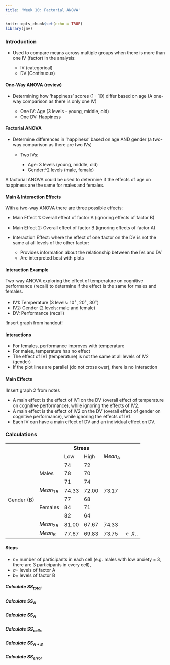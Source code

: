 ```yaml
---
title: 'Week 10: Factorial ANOVA'
---
```


```r
knitr::opts_chunk$set(echo = TRUE)
library(jmv)
```

### Introduction {.well}

-   Used to compare means across multiple groups when there is more than one IV (factor) in the analysis:

    -   IV (categorical)
    -   DV (Continuous)

#### One-Way ANOVA (review)

-   Determining how 'happiness' scores (1 - 10) differ based on age (A one-way comparison as there is only one IV)

    -   One IV: Age (3 levels - young, middle, old)
    -   One DV: Happiness

#### Factorial ANOVA

-   Determine differences in 'happiness' based on age AND gender (a two-way comparison as there are two IVs)

    -   Two IVs:

        -   Age: 3 levels (young, middle, old)
        -   Gender:\^2 levels (male, female)

A factorial ANOVA could be used to determine if the effects of age on happiness are the same for males and females.

#### Main & Interaction Effects

With a two-way ANOVA there are three possible effects:

-   Main Effect 1: Overall effect of factor A (ignoring effects of factor B)

-   Main Effect 2: Overall effect of factor B (ignoring effects of factor A)

-   Interaction Effect: where the effect of one factor on the DV is not the same at all levels of the other factor:

    -   Provides information about the relationship between the IVs and DV
    -   Are interpreted best with plots

#### Interaction Example

Two-way ANOVA exploring the effect of temperature on cognitive performance (recall) to determine if the effect is the same for males and females.

-   IV1: Temperature (3 levels: 10$^\circ$, 20$^\circ$, 30$^\circ$)
-   IV2: Gender (2 levels: male and female)
-   DV: Performance (recall)

!Insert graph from handout!

#### Interactions

-   For females, performance improves with temperature
-   For males, temperature has no effect
-   The effect of IV1 (temperature) is not the same at all levels of IV2 (gender)
-   If the plot lines are parallel (do not cross over), there is no interaction

#### Main Effects

!Insert graph 2 from notes

-   A main effect is the effect of IV1 on the DV (overall effect of temperature on cognitive performance), while ignoring the effects of IV2.
-   A main effect is the effect of IV2 on the DV (overall effect of gender on cognitive performance), while ignoring the effects of IV1.
-   Each IV can have a main effect of DV and an individual effect on DV.

### Calculations {.well}

<table class="table table-hover">
    <tr scope="row">
        <th></th>
        <th></th>
        <th scope="col" colspan="2">Stress</th>
    </tr>
    <tr scope="row">
        <td></td>
        <td></td>
        <td>Low</td>
        <td>High</td>
        <td>$Mean_A$</td>
        <td></td>
    </tr>
    <tr scope="row">
        <td rowspan="9">Gender (B)</td>
        <td rowspan="3">Males</td>
        <td>74</td>
        <td>72</td>
        <td></td>
        <td></td>
    </tr>
    <tr scope="row">
        <td>78</td>
        <td>70</td>
        <td></td>
        <td></td>
    </tr>
    <tr scope="row">
        <td>71</td>
        <td>74</td>
        <td></td>
        <td></td>
    </tr>
    <tr scope="row">
        <td>$Mean_{1B}$ </td>
        <td>74.33</td>
        <td>72.00</td>
        <td>73.17</td>
        <td></td>
    </tr>
    <tr scope="row">
        <td rowspan="3">Females</td>
        <td>77</td>
        <td>68</td>
        <td></td>
        <td></td>
    </tr>
    <tr scope="row">
        <td>84</td>
        <td>71</td>
        <td></td>
        <td></td>
    </tr>
    <tr scope="row">
        <td>82</td>
        <td>64</td>
        <td></td>
        <td></td>
    </tr>
    <tr scope="row">
        <td>$Mean_{2B}$</td>
        <td>81.00</td>
        <td>67.67</td>
        <td>74.33</td>
        <td></td>
    </tr>
    <tr scope="row">
        <td>$Mean_B$</td>
        <td>77.67</td>
        <td>69.83</td>
        <td>73.75</td>
        <td><- $\bar{X}..$</td>
    </tr>
</table>

#### Steps

-   $n =$ number of participants in each cell (e.g. males with low anxiety = 3, there are 3 participants in every cell),
-   $a =$ levels of factor A
-   $b =$ levels of factor B

##### Calculate $SS_{total}$

\begin{align}
  SS_{total} &= \Sigma(X-\bar{X}..)^2 \\
  &= (6 – 7.33)^2 + (7 – 7.33)^2 + (9 –7.33)^2 + (8 – 7.33)^2 + (8 – 7.33)^2 + \\
    &   (7 – 7.33)^2 + (4 – 7.33)^2 + (10 – 7.33)^2 + (5 – 7.33)^2 + (9 – 7.33)^2 + \\
    &   (6 – 7.33)^2 + (9 – 7.33)^2 \\
  &=  1.7689 + 0.1089 + 2.7889 + 0.4489 + 0.4489 + 0.1089 + 11.0889 \\
    &   + 7.1289 + 5.4289 + 2.7889 + 1.7689 + 2.7889 \\
  &=  36.667
\end{align}

##### Calculate $SS_A$

\begin{align}
  SS_{A} &= nb\Sigma(\bar{X}_A - \bar{X}..)^2 \\
  &= 3 \times 2[(7.5 - 7.33)^2 + (7.16 - 7.33)^2] \\
  &= 6 \times 0.0578 \\
  &= 0.34 \\
\end{align}

##### Calculate $SS_A$

\begin{align}
  SS_{A} &= na\Sigma(\bar{X}_A - \bar{X}..)^2 \\
  &= 3 \times 2[(7.5 - 7.33)^2 + (7.16 - 7.33)^2] \\
  &= 6 \times 0.0578 \\
  &= 0.34 \\
\end{align}

##### Calculate $SS_{cells}$

\begin{align}



\end{align}

##### Calculate $SS_{A*B}$

##### Calculate $SS_{error}$
